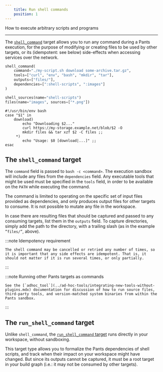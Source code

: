 ```yaml
---
    title: Run shell commands
    position: 1
---
```


How to execute arbitrary scripts and programs

---

The [`shell_command`](../../reference/targets/shell_command.mdx) target allows you to run any command during a Pants execution, for the purpose of modifying or creating files to be used by other targets, or its (idempotent: see below) side-effects when accessing services over the network.

```python title="BUILD"
shell_command(
    command="./my-script.sh download some-archive.tar.gz",
    tools=["curl", "env", "bash", "mkdir", "tar"],
    outputs=["files/"],
    dependencies=[":shell-scripts", ":images"]
)

shell_sources(name="shell-scripts")
files(name="images", sources=["*.png"])
```

```shell title="my-script.sh"
#!/usr/bin/env bash
case "$1" in
    download)
        echo "Downloading $2..."
        curl https://my-storage.example.net/blob/$2 -O
        mkdir files && tar xzf $2 -C files ;;
     *)
        echo "Usage: $0 [download|...]" ;;
esac
```

## The `shell_command` target

The `command` field is passed to `bash -c <command>`. The execution sandbox will include any files from the `dependencies` field. Any executable tools that might be used must be specified in the `tools` field, in order to be available on the `PATH` while executing the command.

The command is limited to operating on the specific set of input files provided as dependencies, and only produces output files for other targets to consume. It is not possible to mutate any file in the workspace.

In case there are resulting files that should be captured and passed to any consuming targets, list them in the `outputs` field. To capture directories, simply add the path to the directory, with a trailing slash (as in the example `”files/”`, above).

:::note Idempotency requirement

    The shell command may be cancelled or retried any number of times, so it is important that any side effects are idempotent. That is, it should not matter if it is run several times, or only partially.

:::

:::note Running other Pants targets as commands

    See the [`adhoc_tool`](../ad-hoc-tools/integrating-new-tools-without-plugins.mdx) documentation for discussion of how to run source files, third-party tools, and version-matched system binaries from within the Pants sandbox.

:::

## The `run_shell_command` target

Unlike `shell_command`, the [`run_shell_command` target](../../reference/targets/run_shell_command.mdx) runs directly in your workspace, without sandboxing.

This target type allows you to formalize the Pants dependencies of shell scripts, and track when their impact on your workspace might have changed. But since its outputs cannot be captured, it must be a root target in your build graph (i.e.: it may not be consumed by other targets).
